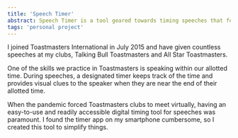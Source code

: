 ```yaml
---
title: 'Speech Timer'
abstract: Speech Timer is a tool geared towards timing speeches that follow Toastmasters International's speech formats.
tags: 'personal project'
---
```


I joined Toastmasters International in July 2015 and have given countless speeches at my clubs, Talking Bull Toastmasters and All Star Toastmasters.

One of the skills we practice in Toastmasters is speaking within our allotted time. During speeches, a designated timer keeps track of the time and provides visual clues to the speaker when they are near the end of their allotted time.

When the pandemic forced Toastmasters clubs to meet virtually, having an easy-to-use and readily accessible digital timing tool for speeches was paramount. I found the timer app on my smartphone cumbersome, so I created this tool to simplify things.
